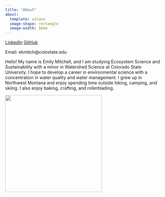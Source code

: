 ```yaml
---
title: "About"
about: 
  template: solana
  image-shape: rectangle
  image-width: 10em
---
```


[LinkedIn](https://www.linkedin.com/in/emilymitchell8) [GitHub](https://github.com/emilymitchell8)

Email: ekmitch\@colostate.edu

Hello! My name is Emily Mitchell, and I am studying Ecosystem Science and Sustainability with a minor in Watershed Science at Colorado State University. I hope to develop a career in environmental science with a concentration in water quality and water management. I grew up in Northwest Montana and enjoy spending time outside hiking, camping, and skiing. I also enjoy baking, crafting, and rollerblading.

![](images/EmilyMitchell.jpeg){fig-align="center" width="312"}
